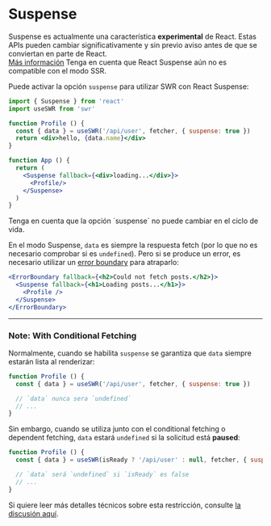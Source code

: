 
# Suspense

<Callout emoji="🚨" type="error">
  Suspense es actualmente una característica <strong>experimental</strong> de React. Estas APIs pueden cambiar significativamente y sin previo aviso antes de que se conviertan en parte de React.<br/>
  <a href="https://reactjs.org/docs/concurrent-mode-suspense.html" target="_blank" rel="noopener">Más información</a>
</Callout>

<Callout>
    Tenga en cuenta que React Suspense aún no es compatible con el modo SSR.
</Callout>

Puede activar la opción `suspense` para utilizar SWR con React Suspense:

```jsx
import { Suspense } from 'react'
import useSWR from 'swr'

function Profile () {
  const { data } = useSWR('/api/user', fetcher, { suspense: true })
  return <div>hello, {data.name}</div>
}

function App () {
  return (
    <Suspense fallback={<div>loading...</div>}>
      <Profile/>
    </Suspense>
  )
}
```

<Callout>
    Tenga en cuenta que la opción `suspense` no puede cambiar en el ciclo de vida.
</Callout>

En el modo Suspense, `data` es siempre la respuesta fetch (por lo que no es necesario comprobar si es `undefined`).
Pero si se produce un error, es necesario utilizar un [error boundary](https://reactjs.org/docs/concurrent-mode-suspense.html#handling-errors) para atraparlo:

```jsx
<ErrorBoundary fallback={<h2>Could not fetch posts.</h2>}>
  <Suspense fallback={<h1>Loading posts...</h1>}>
    <Profile />
  </Suspense>
</ErrorBoundary>
```

---

### Note: With Conditional Fetching

Normalmente, cuando se habilita `suspense` se garantiza que `data` siempre estarán lista al renderizar:

```jsx
function Profile () {
  const { data } = useSWR('/api/user', fetcher, { suspense: true })

  // `data` nunca sera `undefined`
  // ...
}
```

Sin embargo, cuando se utiliza junto con el conditional fetching o dependent fetching, `data` estará `undefined` si la solicitud está **paused**:

```jsx
function Profile () {
  const { data } = useSWR(isReady ? '/api/user' : null, fetcher, { suspense: true })

  // `data` será `undefined` si `isReady` es false
  // ...
}
```

Si quiere leer más detalles técnicos sobre esta restricción, consulte [la discusión aquí](https://github.com/vercel/swr/pull/357#issuecomment-627089889).
